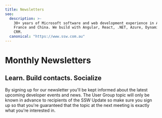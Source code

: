 ```yaml
---
title: Newsletters
seo:
  description: >-
    30+ years of Microsoft software and web development experience in Australia,
    France and China. We build with Angular, React, .NET, Azure, Dynamics 365
    CRM.
  canonical: "https://www.ssw.com.au"
---
```


# Monthly Newsletters

## Learn. Build contacts. Socialize

By signing up for our newsletter you'll be kept informed about the latest upcoming developer events and news. The User Group topic will only be known in advance to recipients of the SSW Update so make sure you sign up so that you're guaranteed that the topic at the next meeting is exactly what you're interested in.

<Citation
	article="&#x22;I get LOTS of newsletters. I like yours best. It is clean, presented well and works! Thx.&#x22;"
	author="EILEEN CRAIN - MARKETING MANAGER, MICROSOFT"
/>
